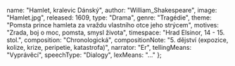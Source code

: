 
  name: "Hamlet, kralevic Dánský",
  author: "William_Shakespeare",
  image: "Hamlet.jpg",
  released: 1609,
  type: "Drama",
  genre: "Tragédie",
  theme: "Pomsta prince hamleta za vraždu vlastního otce jeho strýcem",
  motives: "Zrada, boj o moc, pomsta, smysl života",
  timespace: "Hrad Elsinor, 14 - 15. stol.",
  composition: "Chronologická",
  compositionNote:
    "5. dějství (expozice, kolize, krize, peripetie, katastrofa)",
  narrator: "Er",
  tellingMeans: "Vyprávěcí",
  speechType: "Dialogy",
  lexMeans: "..."
};

<Title book={book} />

<Book book={book} />

## Postavy

TODO:

## Děj

TODO:

<WilliamShakespeare />

<Renesance />

